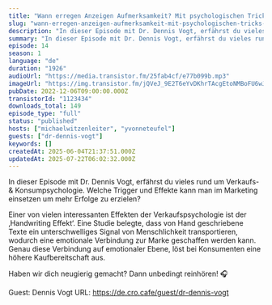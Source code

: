 ```yaml
---
title: "Wann erregen Anzeigen Aufmerksamkeit? Mit psychologischen Tricks zu verbessertem Marketing."
slug: "wann-erregen-anzeigen-aufmerksamkeit-mit-psychologischen-tricks-zu-verbessertem-marketing"
description: "In dieser Episode mit Dr. Dennis Vogt, erfährst du vieles rund um Verkaufs- & Konsumpsychologie. Welche Trigger und Effekte kann man im Marketing einsetzen um mehr Erfolge zu erzielen?\n\nEiner von vielen interessanten Effekten der Verkaufspsychologie ist der ‚Handwriting Effekt‘. Eine Studie belegte, dass von Hand geschriebene Texte ein unterschwelliges Signal von Menschlichkeit transportieren, wodurch eine emotionale Verbindung zur Marke geschaffen werden kann. Genau diese Verbindung auf emotionaler Ebene, löst bei Konsumenten eine höhere Kaufbereitschaft aus.\n\nHaben wir dich neugierig gemacht? Dann unbedingt reinhören! 🎧\n\nGuest: Dennis Vogt URL: https://de.cro.cafe/guest/dr-dennis-vogt"
summary: "In dieser Episode mit Dr. Dennis Vogt, erfährst du vieles rund um Verkaufs- & Konsumpsychologie. Welche Trigger und Effekte kann man im Marketing einsetzen um mehr Erfolge zu erzielen?"
episode: 14
season: 1
language: "de"
duration: "1926"
audioUrl: "https://media.transistor.fm/25fab4cf/e77b099b.mp3"
imageUrl: "https://img.transistor.fm/jQVeJ_9E2T6eYvDKhrTAcgEtoNMBoFU6wJTN_kkJtdE/rs:fill:3000:3000:1/q:60/aHR0cHM6Ly9pbWct/dXBsb2FkLXByb2R1/Y3Rpb24udHJhbnNp/c3Rvci5mbS9lcGlz/b2RlLzExMjM0MzQv/MTY3MDI2ODExMi1h/cnR3b3JrLmpwZw.webp"
pubDate: 2022-12-06T09:00:00.000Z
transistorId: "1123434"
downloads_total: 149
episode_type: "full"
status: "published"
hosts: ["michaelwitzenleiter", "yvonneteufel"]
guests: ["dr-dennis-vogt"]
keywords: []
createdAt: 2025-06-04T21:37:51.000Z
updatedAt: 2025-07-22T06:02:32.000Z
---
```


In dieser Episode mit Dr. Dennis Vogt, erfährst du vieles rund um Verkaufs- & Konsumpsychologie. Welche Trigger und Effekte kann man im Marketing einsetzen um mehr Erfolge zu erzielen?

Einer von vielen interessanten Effekten der Verkaufspsychologie ist der ‚Handwriting Effekt‘. Eine Studie belegte, dass von Hand geschriebene Texte ein unterschwelliges Signal von Menschlichkeit transportieren, wodurch eine emotionale Verbindung zur Marke geschaffen werden kann. Genau diese Verbindung auf emotionaler Ebene, löst bei Konsumenten eine höhere Kaufbereitschaft aus.

Haben wir dich neugierig gemacht? Dann unbedingt reinhören! 🎧

Guest: Dennis Vogt URL: https://de.cro.cafe/guest/dr-dennis-vogt
